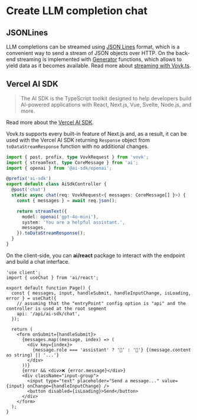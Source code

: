 # Create LLM completion chat

## JSONLines

LLM completions can be streamed using [JSON Lines](https://jsonlines.org/) format, which is a convenient way to send a stream of JSON objects over HTTP. On the back-end streaming is implemented with [Generator](https://developer.mozilla.org/en-US/docs/Web/JavaScript/Reference/Global_Objects/Generator) functions, which allows to yield data as it becomes available. Read more about [streaming with Vovk.ts](/controller/jsonlines).

## Vercel AI SDK

> The AI SDK is the TypeScript toolkit designed to help developers build AI-powered applications with React, Next.js, Vue, Svelte, Node.js, and more.

Read more about the [Vercel AI SDK](https://sdk.vercel.ai/docs/introduction).

Vovk.ts supports every built-in feature of Next.js and, as a result, it can be used with the Vercel AI SDK returning `Response` object from `toDataStreamResponse` function with no additional changes.

```ts filename="src/modules/ai-sdk/AiSdkController.ts"
import { post, prefix, type VovkRequest } from 'vovk';
import { streamText, type CoreMessage } from 'ai';
import { openai } from '@ai-sdk/openai';

@prefix('ai-sdk')
export default class AiSdkController {
  @post('chat')
  static async chat(req: VovkRequest<{ messages: CoreMessage[] }>) {
    const { messages } = await req.json();

    return streamText({
      model: openai('gpt-4o-mini'),
      system: 'You are a helpful assistant.',
      messages,
    }).toDataStreamResponse();
  }
}
```

On the client-side, you can **ai/react** package to interact with the endpoint and build a chat interface.

```tsx
'use client';
import { useChat } from 'ai/react';

export default function Page() {
  const { messages, input, handleSubmit, handleInputChange, isLoading, error } = useChat({
    // assuming that the "entryPoint" config option is "api" and the controller is used at the root segment
    api: '/api/ai-sdk/chat',
  });

  return (
    <form onSubmit={handleSubmit}>
      {messages.map((message, index) => (
        <div key={index}>
          {message.role === 'assistant' ? '🤖' : '👤'} {(message.content as string) || '...'}
        </div>
      ))}
      {error && <div>❌ {error.message}</div>}
      <div className="input-group">
        <input type="text" placeholder="Send a message..." value={input} onChange={handleInputChange} />
        <button disabled={isLoading}>Send</button>
      </div>
    </form>
  );
}
```
